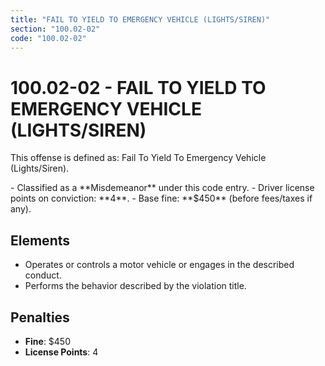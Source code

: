 ```yaml
---
title: "FAIL TO YIELD TO EMERGENCY VEHICLE (LIGHTS/SIREN)"
section: "100.02-02"
code: "100.02-02"
---
```





# 100.02-02 - FAIL TO YIELD TO EMERGENCY VEHICLE (LIGHTS/SIREN)

This offense is defined as: Fail To Yield To Emergency Vehicle (Lights/Siren).

<Aside type="caution" title="Charge Type: Misdemeanor">
- Classified as a **Misdemeanor** under this code entry.
- Driver license points on conviction: **4**.
- Base fine: **$450** (before fees/taxes if any).
</Aside>

## Elements
- Operates or controls a motor vehicle or engages in the described conduct.
- Performs the behavior described by the violation title.

## Penalties
- **Fine**: $450
- **License Points**: 4
